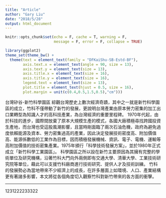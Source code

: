 ```yaml
---
title: "Article"
author: "Gary Liu"
date: "2018/5/28"
output: html_document
---
```


```r
knitr::opts_chunk$set(echo = F, cache = T, warning = F,
                      message = F, error = F, collapse = TRUE)

library(ggplot2)
theme_set(theme_bw() +
  theme(text = element_text(family = "DFKaiShu-SB-Estd-BF"),
        axis.text.x = element_text(angle = 90, size = 13),
        axis.text.y = element_text(size = 13),
        axis.title.x = element_text(size = 16),
        axis.title.y = element_text(size = 16),
        legend.text = element_text(size = 13),
        plot.title = element_text(hjust = 0.5, size = 16),
        plot.margin = unit(c(0.4,0.5,1.5,0.5),"cm")))

```

台灣矽谷-新竹科學園區
   綜觀台灣歷史上數次經濟奇蹟，其中之一就是新竹科學園區的成立，竹科不僅帶動了新竹的發展，更說明台灣產業由原本勞力密集的加工出口業轉型為知識人才的高科技產業，為台灣經濟的重要里程碑。
    1970年代起，由於科技的進步，國際間放棄了原本大規模生產的模式，各國大廠積極尋找跨國投資生產地，而台灣也受這股風潮影響，且當時剛面臨了兩次石油危機，政府為避免過度依賴能源及資本、勞力密集過高的產業，因此決定發展技術密度高、附加價值高、能源係數低的工業作為目標，因而積極發展機械、資訊、電子、電機、運輸等高附加價值的技術密集產業。1975年頒行「科學技術發展方案」，並於1980年正式成立「新竹科學工業園區」。
    科學園區之所以設在新竹主要原因為其擁有完整的學術單位及研究機構，沿著竹科大門向外兩側即有交通大學、清華大學、工業技術研究院等單位，藉此可以支援竹科廠商進行技術研究、提供人才及技術訓練。
    竹科的發展勢必為當地帶來不少經濟上的成長，在許多層面上如環境、人口、產業結構更有著諸多影響，本文將從各個角度切入觀察竹科對新竹帶來的各方面的衝擊。
    
---

1231222233322
